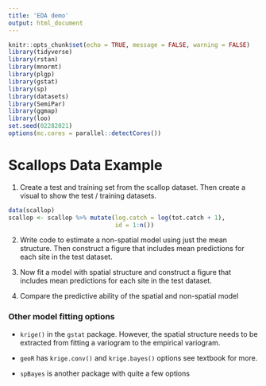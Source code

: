 ```yaml
---
title: 'EDA demo'
output: html_document
---
```


```r
knitr::opts_chunk$set(echo = TRUE, message = FALSE, warning = FALSE)
library(tidyverse)
library(rstan)
library(mnormt)
library(plgp)
library(gstat)
library(sp)
library(datasets)
library(SemiPar)
library(ggmap)
library(loo)
set.seed(02282021)
options(mc.cores = parallel::detectCores())
```

# Scallops Data Example

1. Create a test and training set from the scallop dataset. Then create a visual to show the test / training datasets.


```r
data(scallop)
scallop <- scallop %>% mutate(log.catch = log(tot.catch + 1), 
                              id = 1:n())
```

2. Write code to estimate a non-spatial model using just the mean structure. Then construct a figure that includes mean predictions for each site in the test dataset.

3. Now fit a model with spatial structure and construct a figure that includes mean predictions for each site in the test dataset.

4. Compare the predictive ability of the spatial and non-spatial model


### Other model fitting options

- `krige()` in the `gstat` package. However, the spatial structure needs to be extracted from fitting a variogram to the empirical variogram.

- `geoR` has `krige.conv()` and `krige.bayes()` options see textbook for more.

- `spBayes` is another package with quite a few options


